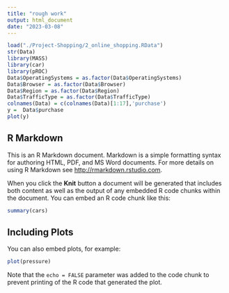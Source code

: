 ```yaml
---
title: "rough work"
output: html_document
date: "2023-03-08"
---
```


```r
load("./Project-Shopping/2_online_shopping.RData")
str(Data)
library(MASS)
library(car)
library(pROC)
Data$OperatingSystems = as.factor(Data$OperatingSystems)
Data$Browser = as.factor(Data$Browser)
Data$Region = as.factor(Data$Region)
Data$TrafficType = as.factor(Data$TrafficType)
colnames(Data) = c(colnames(Data)[1:17],'purchase')
y =  Data$purchase
plot(y)

```

## R Markdown

This is an R Markdown document. Markdown is a simple formatting syntax for authoring HTML, PDF, and MS Word documents. For more details on using R Markdown see <http://rmarkdown.rstudio.com>.

When you click the **Knit** button a document will be generated that includes both content as well as the output of any embedded R code chunks within the document. You can embed an R code chunk like this:

```r
summary(cars)
```

## Including Plots

You can also embed plots, for example:

```r
plot(pressure)
```

Note that the `echo = FALSE` parameter was added to the code chunk to prevent printing of the R code that generated the plot.
